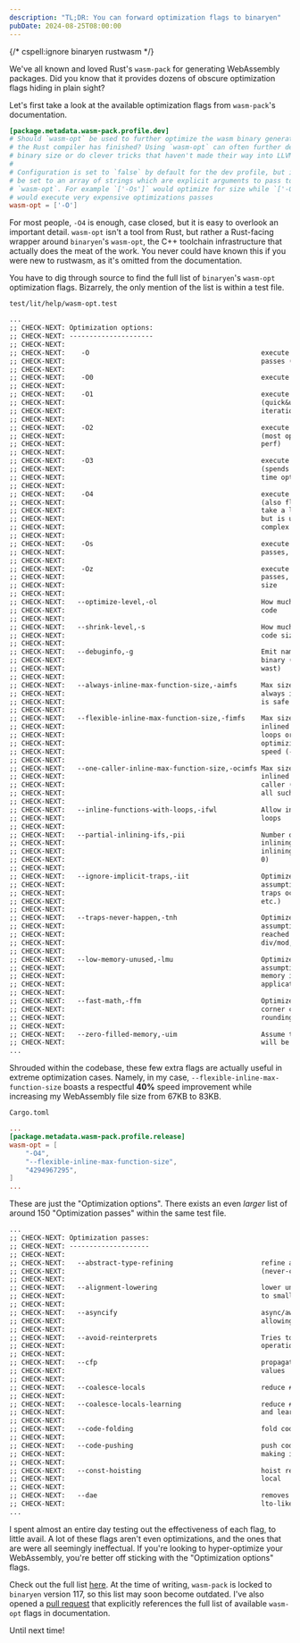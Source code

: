 ```yaml
---
description: "TL;DR: You can forward optimization flags to binaryen"
pubDate: 2024-08-25T08:00:00
---
```

{/* cspell:ignore binaryen rustwasm */}

We've all known and loved Rust's `wasm-pack` for generating WebAssembly packages. Did you know that it provides dozens of obscure optimization flags hiding in plain sight?

Let's first take a look at the available optimization flags from `wasm-pack`'s documentation.

```toml
[package.metadata.wasm-pack.profile.dev]
# Should `wasm-opt` be used to further optimize the wasm binary generated after
# the Rust compiler has finished? Using `wasm-opt` can often further decrease
# binary size or do clever tricks that haven't made their way into LLVM yet.
#
# Configuration is set to `false` by default for the dev profile, but it can
# be set to an array of strings which are explicit arguments to pass to
# `wasm-opt`. For example `['-Os']` would optimize for size while `['-O4']`
# would execute very expensive optimizations passes
wasm-opt = ['-O']
```

For most people, `-O4` is enough, case closed, but it is easy to overlook an important detail. `wasm-opt` isn't a tool from Rust, but rather a Rust-facing wrapper around `binaryen`'s `wasm-opt`, the C++ toolchain infrastructure that actually does the meat of the work. You never could have known this if you were new to rustwasm, as it's omitted from the documentation.

You have to dig through source to find the full list of `binaryen`'s `wasm-opt` optimization flags. Bizarrely, the only mention of the list is within a test file.

`test/lit/help/wasm-opt.test`

```txt
...
;; CHECK-NEXT: Optimization options:
;; CHECK-NEXT: ---------------------
;; CHECK-NEXT:
;; CHECK-NEXT:    -O                                           execute default optimization
;; CHECK-NEXT:                                                 passes (equivalent to -Os)
;; CHECK-NEXT:
;; CHECK-NEXT:    -O0                                          execute no optimization passes
;; CHECK-NEXT:
;; CHECK-NEXT:    -O1                                          execute -O1 optimization passes
;; CHECK-NEXT:                                                 (quick&useful opts, useful for
;; CHECK-NEXT:                                                 iteration builds)
;; CHECK-NEXT:
;; CHECK-NEXT:    -O2                                          execute -O2 optimization passes
;; CHECK-NEXT:                                                 (most opts, generally gets most
;; CHECK-NEXT:                                                 perf)
;; CHECK-NEXT:
;; CHECK-NEXT:    -O3                                          execute -O3 optimization passes
;; CHECK-NEXT:                                                 (spends potentially a lot of
;; CHECK-NEXT:                                                 time optimizing)
;; CHECK-NEXT:
;; CHECK-NEXT:    -O4                                          execute -O4 optimization passes
;; CHECK-NEXT:                                                 (also flatten the IR, which can
;; CHECK-NEXT:                                                 take a lot more time and memory,
;; CHECK-NEXT:                                                 but is useful on more nested /
;; CHECK-NEXT:                                                 complex / less-optimized input)
;; CHECK-NEXT:
;; CHECK-NEXT:    -Os                                          execute default optimization
;; CHECK-NEXT:                                                 passes, focusing on code size
;; CHECK-NEXT:
;; CHECK-NEXT:    -Oz                                          execute default optimization
;; CHECK-NEXT:                                                 passes, super-focusing on code
;; CHECK-NEXT:                                                 size
;; CHECK-NEXT:
;; CHECK-NEXT:   --optimize-level,-ol                          How much to focus on optimizing
;; CHECK-NEXT:                                                 code
;; CHECK-NEXT:
;; CHECK-NEXT:   --shrink-level,-s                             How much to focus on shrinking
;; CHECK-NEXT:                                                 code size
;; CHECK-NEXT:
;; CHECK-NEXT:   --debuginfo,-g                                Emit names section in wasm
;; CHECK-NEXT:                                                 binary (or full debuginfo in
;; CHECK-NEXT:                                                 wast)
;; CHECK-NEXT:
;; CHECK-NEXT:   --always-inline-max-function-size,-aimfs      Max size of functions that are
;; CHECK-NEXT:                                                 always inlined (default 2, which
;; CHECK-NEXT:                                                 is safe for use with -Os builds)
;; CHECK-NEXT:
;; CHECK-NEXT:   --flexible-inline-max-function-size,-fimfs    Max size of functions that are
;; CHECK-NEXT:                                                 inlined when lightweight (no
;; CHECK-NEXT:                                                 loops or function calls) when
;; CHECK-NEXT:                                                 optimizing aggressively for
;; CHECK-NEXT:                                                 speed (-O3). Default: 20
;; CHECK-NEXT:
;; CHECK-NEXT:   --one-caller-inline-max-function-size,-ocimfs Max size of functions that are
;; CHECK-NEXT:                                                 inlined when there is only one
;; CHECK-NEXT:                                                 caller (default -1, which means
;; CHECK-NEXT:                                                 all such functions are inlined)
;; CHECK-NEXT:
;; CHECK-NEXT:   --inline-functions-with-loops,-ifwl           Allow inlining functions with
;; CHECK-NEXT:                                                 loops
;; CHECK-NEXT:
;; CHECK-NEXT:   --partial-inlining-ifs,-pii                   Number of ifs allowed in partial
;; CHECK-NEXT:                                                 inlining (zero means partial
;; CHECK-NEXT:                                                 inlining is disabled) (default:
;; CHECK-NEXT:                                                 0)
;; CHECK-NEXT:
;; CHECK-NEXT:   --ignore-implicit-traps,-iit                  Optimize under the helpful
;; CHECK-NEXT:                                                 assumption that no surprising
;; CHECK-NEXT:                                                 traps occur (from load, div/mod,
;; CHECK-NEXT:                                                 etc.)
;; CHECK-NEXT:
;; CHECK-NEXT:   --traps-never-happen,-tnh                     Optimize under the helpful
;; CHECK-NEXT:                                                 assumption that no trap is
;; CHECK-NEXT:                                                 reached at runtime (from load,
;; CHECK-NEXT:                                                 div/mod, etc.)
;; CHECK-NEXT:
;; CHECK-NEXT:   --low-memory-unused,-lmu                      Optimize under the helpful
;; CHECK-NEXT:                                                 assumption that the low 1K of
;; CHECK-NEXT:                                                 memory is not used by the
;; CHECK-NEXT:                                                 application
;; CHECK-NEXT:
;; CHECK-NEXT:   --fast-math,-ffm                              Optimize floats without handling
;; CHECK-NEXT:                                                 corner cases of NaNs and
;; CHECK-NEXT:                                                 rounding
;; CHECK-NEXT:
;; CHECK-NEXT:   --zero-filled-memory,-uim                     Assume that an imported memory
;; CHECK-NEXT:                                                 will be zero-initialized
...
```

Shrouded within the codebase, these few extra flags are actually useful in extreme optimization cases. Namely, in my case, `--flexible-inline-max-function-size` boasts a respectful **40%** speed improvement while increasing my WebAssembly file size from 67KB to 83KB.

`Cargo.toml`

```toml
...
[package.metadata.wasm-pack.profile.release]
wasm-opt = [
    "-O4",
    "--flexible-inline-max-function-size",
    "4294967295",
]
...
```

These are just the "Optimization options". There exists an even *larger* list of around 150 "Optimization passes" within the same test file.

```txt
...
;; CHECK-NEXT: Optimization passes:
;; CHECK-NEXT: --------------------
;; CHECK-NEXT:
;; CHECK-NEXT:   --abstract-type-refining                      refine and merge abstract
;; CHECK-NEXT:                                                 (never-created) types
;; CHECK-NEXT:
;; CHECK-NEXT:   --alignment-lowering                          lower unaligned loads and stores
;; CHECK-NEXT:                                                 to smaller aligned ones
;; CHECK-NEXT:
;; CHECK-NEXT:   --asyncify                                    async/await style transform,
;; CHECK-NEXT:                                                 allowing pausing and resuming
;; CHECK-NEXT:
;; CHECK-NEXT:   --avoid-reinterprets                          Tries to avoid reinterpret
;; CHECK-NEXT:                                                 operations via more loads
;; CHECK-NEXT:
;; CHECK-NEXT:   --cfp                                         propagate constant struct field
;; CHECK-NEXT:                                                 values
;; CHECK-NEXT:
;; CHECK-NEXT:   --coalesce-locals                             reduce # of locals by coalescing
;; CHECK-NEXT:
;; CHECK-NEXT:   --coalesce-locals-learning                    reduce # of locals by coalescing
;; CHECK-NEXT:                                                 and learning
;; CHECK-NEXT:
;; CHECK-NEXT:   --code-folding                                fold code, merging duplicates
;; CHECK-NEXT:
;; CHECK-NEXT:   --code-pushing                                push code forward, potentially
;; CHECK-NEXT:                                                 making it not always execute
;; CHECK-NEXT:
;; CHECK-NEXT:   --const-hoisting                              hoist repeated constants to a
;; CHECK-NEXT:                                                 local
;; CHECK-NEXT:
;; CHECK-NEXT:   --dae                                         removes arguments to calls in an
;; CHECK-NEXT:                                                 lto-like manner
...
```

I spent almost an entire day testing out the effectiveness of each flag, to little avail. A lot of these flags aren't even optimizations, and the ones that are were all seemingly ineffectual. If you're looking to hyper-optimize your WebAssembly, you're better off sticking with the "Optimization options" flags.

Check out the full list [here](https://github.com/WebAssembly/binaryen/blob/version_117/test/lit/help/wasm-opt.test). At the time of writing, `wasm-pack` is locked to `binaryen` version 117, so this list may soon become outdated. I've also opened a [pull request](https://github.com/rustwasm/wasm-pack/pull/1423) that explicitly references the full list of available `wasm-opt` flags in documentation.

Until next time!
